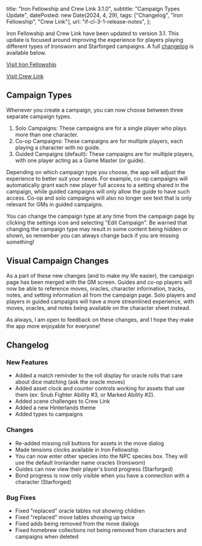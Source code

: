   title: "Iron Fellowship and Crew Link 3.1.0",
  subtitle: "Campaign Types Update",
  datePosted: new Date(2024, 4, 29),
  tags: ["Changelog", "Iron Fellowship", "Crew Link"],
  url: "if-cl-3-1-release-notes",
};

Iron Fellowship and Crew Link have been updated to version 3.1.
This update is focused around improving the experience for players playing different types of Ironsworn and Starforged campaigns.
A full [changelog](#changelog) is available below.

[Visit Iron Fellowship](https://iron-fellowship.scottbenton.dev)

[Visit Crew Link](https://starforged-crew-link.scottbenton.dev)

## Campaign Types

Whenever you create a campaign, you can now choose between three separate campaign types.

1. Solo Campaigns: These campaigns are for a single player who plays more than one character.
2. Co-op Campaigns: These campaigns are for multiple players, each playing a character with no guide.
3. Guided Campaigns (default): These campaigns are for multiple players, with one player acting as a Game Master (or guide).

Depending on which campaign type you choose, the app will adjust the experience to better suit your needs.
For example, co-op campaigns will automatically grant each new player full access to a setting shared in the campaign, while guided campaigns will only allow the guide to have such access.
Co-op and solo campaigns will also no longer see text that is only relevant for GMs in guided campaigns.

You can change the campaign type at any time from the campaign page by clicking the settings icon and selecting "Edit Campaign".
Be warned that changing the campaign type may result in some content being hidden or shown, so remember you can always change back if you are missing something!

## Visual Campaign Changes

As a part of these new changes (and to make my life easier), the campaign page has been merged with the GM screen.
Guides and co-op players will now be able to reference moves, oracles, character information, tracks, notes, and setting information all from the campaign page.
Solo players and players in guided campaigns will have a more streamlined experience, with moves, oracles, and notes being available on the character sheet instead.

As always, I am open to feedback on these changes, and I hope they make the app more enjoyable for everyone!

## Changelog

### New Features

- Added a match reminder to the roll display for oracle rolls that care about dice matching (ask the oracle moves)
- Added asset clock and counter controls working for assets that use them (ex: Snub Fighter Ability #3, or Marked Ability #2).
- Added scene challenges to Crew Link
- Added a new Hinterlands theme
- Added types to campaigns

### Changes

- Re-added missing roll buttons for assets in the move dialog
- Made tensions clocks available in Iron Fellowship
- You can now enter other species into the NPC species box. They will use the default Ironlander name oracles (Ironsworn)
- Guides can now view their player's bond progress (Starforged)
- Bond progress is now only visible when you have a connection with a character (Starforged)

### Bug Fixes

- Fixed "replaced" oracle tables not showing children
- Fixed "replaced" move tables showing up twice
- Fixed adds being removed from the move dialogs
- Fixed homebrew collections not being removed from characters and campaigns when deleted
